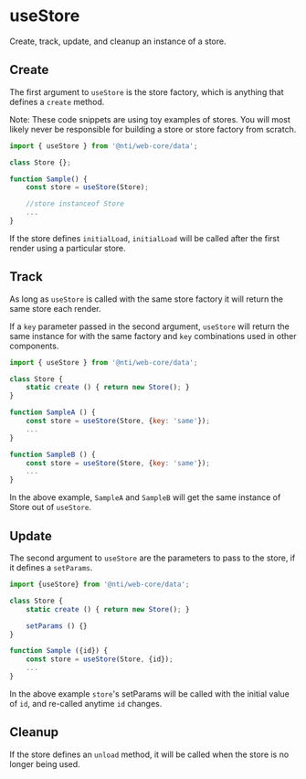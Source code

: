

<Meta title="Data/docs/hooks/useStore" />

# useStore

Create, track, update, and cleanup an instance of a store.

## Create

The first argument to `useStore` is the store factory, which is anything that defines a `create` method.

Note: These code snippets are using toy examples of stores. You will most likely never be responsible for building a store or store factory from scratch.

```javascript
import { useStore } from '@nti/web-core/data';

class Store {};

function Sample() {
	const store = useStore(Store);

	//store instanceof Store
	...
}
```

If the store defines `initialLoad`, `initialLoad` will be called after the first render using a particular store.

## Track

As long as `useStore` is called with the same store factory it will return the same store each render.

If a `key` parameter passed in the second argument, `useStore` will return the same instance for with the same factory and `key` combinations used in other components.

```javascript
import { useStore } from '@nti/web-core/data';

class Store {
	static create () { return new Store(); }
}

function SampleA () {
	const store = useStore(Store, {key: 'same'});
	...
}

function SampleB () {
	const store = useStore(Store, {key: 'same'});
	...
}
```

In the above example, `SampleA` and `SampleB` will get the same instance of Store out of `useStore`.

## Update

The second argument to `useStore` are the parameters to pass to the store, if it defines a `setParams`.

```javascript
import {useStore} from '@nti/web-core/data';

class Store {
	static create () { return new Store(); }

	setParams () {}
}

function Sample ({id}) {
	const store = useStore(Store, {id});
	...
}

```

In the above example `store`'s setParams will be called with the initial value of `id`, and re-called anytime `id` changes.

## Cleanup

If the store defines an `unload` method, it will be called when the store is no longer being used.

<ArgsTable of={useStore} />
